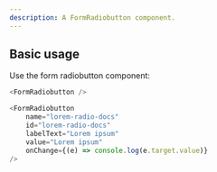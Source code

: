 ```yaml
---
description: A FormRadiobutton component.
---
```



## Basic usage

Use the form radiobutton component:

```js
<FormRadiobutton />
```

```js live
<FormRadiobutton
    name="lorem-radio-docs"
    id="lorem-radio-docs"
    labelText="Lorem ipsum"
    value="Lorem ipsum"
    onChange={(e) => console.log(e.target.value)}
/>
```
